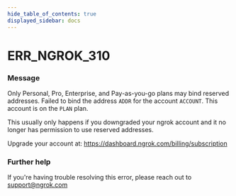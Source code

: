 ```yaml
---
hide_table_of_contents: true
displayed_sidebar: docs
---
```



# ERR_NGROK_310

### Message

Only Personal, Pro, Enterprise, and Pay-as-you-go plans may bind reserved addresses.
Failed to bind the address `ADDR` for the account `ACCOUNT`.
This account is on the `PLAN` plan.

This usually only happens if you downgraded your ngrok account and it no
longer has permission to use reserved addresses.

Upgrade your account at: https://dashboard.ngrok.com/billing/subscription

<ErrorDetails error="err_ngrok_310" />

### Further help

If you're having trouble resolving this error, please reach out to [support@ngrok.com](mailto:support@ngrok.com?subject=Help%20with%20ERR_NGROK_310)


